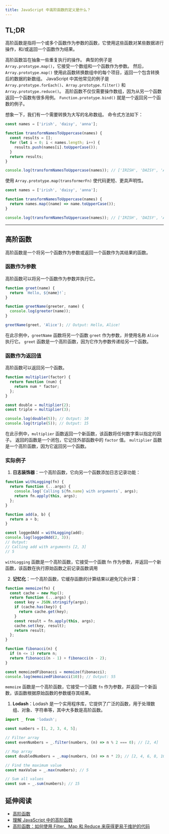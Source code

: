 ```yaml
---
title: JavaScript 中高阶函数的定义是什么？
---
```


## TL;DR

高阶函数是指将一个或多个函数作为参数的函数，它使用这些函数对某些数据进行操作，和/或返回一个函数作为结果。

高阶函数旨在抽象一些重复执行的操作。 典型的例子是 `Array.prototype.map()`，它接受一个数组和一个函数作为参数。 然后，`Array.prototype.map()` 使用此函数转换数组中的每个项目，返回一个包含转换后的数据的新数组。 JavaScript 中其他常见的例子是 `Array.prototype.forEach()`、`Array.prototype.filter()` 和 `Array.prototype.reduce()`。 高阶函数不仅仅需要操作数组，因为从另一个函数返回一个函数有很多用例。 `Function.prototype.bind()` 就是一个返回另一个函数的例子。

想象一下，我们有一个需要转换为大写的名称数组。 命令式方法如下：

```js live
const names = ['irish', 'daisy', 'anna'];

function transformNamesToUppercase(names) {
  const results = [];
  for (let i = 0; i < names.length; i++) {
    results.push(names[i].toUpperCase());
  }
  return results;
}

console.log(transformNamesToUppercase(names)); // ['IRISH', 'DAISY', 'ANNA']
```

使用 `Array.prototype.map(transformerFn)` 使代码更短、更具声明性。

```js live
const names = ['irish', 'daisy', 'anna'];

function transformNamesToUppercase(names) {
  return names.map((name) => name.toUpperCase());
}

console.log(transformNamesToUppercase(names)); // ['IRISH', 'DAISY', 'ANNA']
```

***

## 高阶函数

高阶函数是一个将另一个函数作为参数或返回一个函数作为其结果的函数。

### 函数作为参数

高阶函数可以将另一个函数作为参数并执行它。

```js live
function greet(name) {
  return `Hello, ${name}!`;
}

function greetName(greeter, name) {
  console.log(greeter(name));
}

greetName(greet, 'Alice'); // Output: Hello, Alice!
```

在此示例中，`greetName` 函数将另一个函数 `greet` 作为参数，并使用名称 `Alice` 执行它。 `greet` 函数是一个高阶函数，因为它作为参数传递给另一个函数。

### 函数作为返回值

高阶函数可以返回另一个函数。

```js live
function multiplier(factor) {
  return function (num) {
    return num * factor;
  };
}

const double = multiplier(2);
const triple = multiplier(3);

console.log(double(5)); // Output: 10
console.log(triple(5)); // Output: 15
```

在此示例中，`multiplier` 函数返回一个新函数，该函数将任何数字乘以指定的因子。 返回的函数是一个闭包，它记住外部函数中的 `factor` 值。 `multiplier` 函数是一个高阶函数，因为它返回另一个函数。

### 实际例子

1. **日志装饰器**：一个高阶函数，它向另一个函数添加日志记录功能：

```js live
function withLogging(fn) {
  return function (...args) {
    console.log(`Calling ${fn.name} with arguments`, args);
    return fn.apply(this, args);
  };
}

function add(a, b) {
  return a + b;
}

const loggedAdd = withLogging(add);
console.log(loggedAdd(2, 3));
// Output:
// Calling add with arguments [2, 3]
// 5
```

`withLogging` 函数是一个高阶函数，它接受一个函数 fn 作为参数，并返回一个新函数，该函数在执行原始函数之前记录函数调用

2. **记忆化**：一个高阶函数，它缓存函数的计算结果以避免冗余计算：

```js live
function memoize(fn) {
  const cache = new Map();
  return function (...args) {
    const key = JSON.stringify(args);
    if (cache.has(key)) {
      return cache.get(key);
    }
    const result = fn.apply(this, args);
    cache.set(key, result);
    return result;
  };
}

function fibonacci(n) {
  if (n <= 1) return n;
  return fibonacci(n - 1) + fibonacci(n - 2);
}

const memoizedFibonacci = memoize(fibonacci);
console.log(memoizedFibonacci(10)); // Output: 55
```

`memoize` 函数是一个高阶函数，它接受一个函数 `fn` 作为参数，并返回一个新函数，该函数根据原始函数的参数缓存其结果。

1. **Lodash**：Lodash 是一个实用程序库，它提供了广泛的函数，用于处理数组、对象、字符串等，其中大多数是高阶函数。

```js
import _ from 'lodash';

const numbers = [1, 2, 3, 4, 5];

// Filter array
const evenNumbers = _.filter(numbers, (n) => n % 2 === 0); // [2, 4]

// Map array
const doubledNumbers = _.map(numbers, (n) => n * 2); // [2, 4, 6, 8, 10]

// Find the maximum value
const maxValue = _.max(numbers); // 5

// Sum all values
const sum = _.sum(numbers); // 15
```

## 延伸阅读

* [高阶函数](https://eloquentjavascript.net/05_higher_order.html)
* [理解 JavaScript 中的高阶函数](https://blog.bitsrc.io/understanding-higher-order-functions-in-javascript-75461803bad)
* [高阶函数：如何使用 Filter、Map 和 Reduce 来获得更易于维护的代码](https://www.freecodecamp.org/news/higher-order-functions-in-javascript-d9101f9cf528/)
